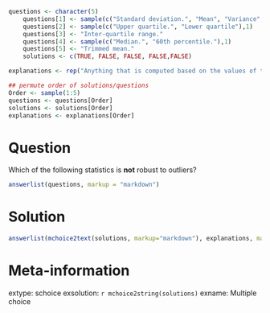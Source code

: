 ```r
questions <- character(5)
    questions[1] <- sample(c("Standard deviation.", "Mean", "Variance", "Range"),1)
    questions[2] <- sample(c("Upper quartile.", "Lower quartile"),1)
    questions[3] <- "Inter-quartile range."
    questions[4] <- sample(c("Median.", "60th percentile."),1)
    questions[5] <- "Trimmed mean."
    solutions <- c(TRUE, FALSE, FALSE, FALSE,FALSE)

explanations <- rep("Anything that is computed based on the values of the data (mean, standard deviation, variance) in addition to the extreme values (minimum, maximum, range) are susceptible to outliers.", 5)

## permute order of solutions/questions
Order <- sample(1:5)
questions <- questions[Order]
solutions <- solutions[Order]
explanations <- explanations[Order]  
```

Question
========

Which of the following statistics is **not** robust to outliers?

```r
answerlist(questions, markup = "markdown")
```

Solution
========

```r
answerlist(mchoice2text(solutions, markup="markdown"), explanations, markup = "markdown")
```

Meta-information
================
extype: schoice
exsolution: `r mchoice2string(solutions)`
exname: Multiple choice
